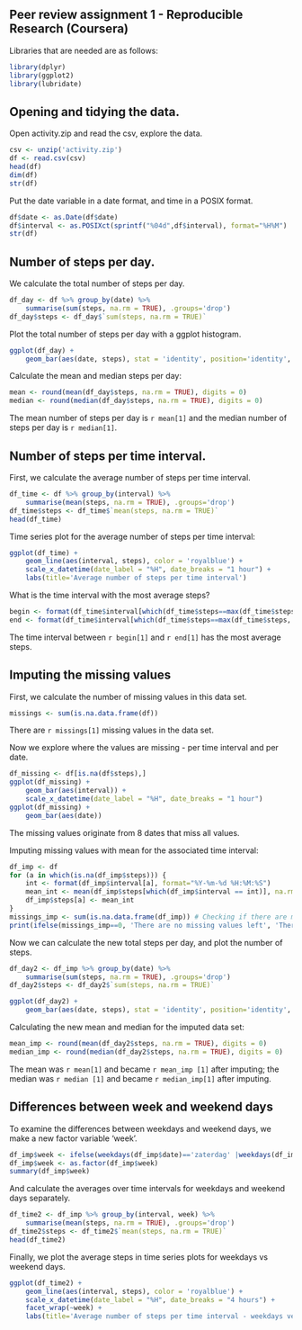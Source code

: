 Peer review assignment 1 - Reproducible Research (Coursera)
-----------------------------------------------------------

Libraries that are needed are as follows:
```r
library(dplyr)
library(ggplot2)
library(lubridate)
```

## Opening and tidying the data.
Open activity.zip and read the csv, explore the data.
```r
csv <- unzip('activity.zip')
df <- read.csv(csv)
head(df)
dim(df)
str(df)
```

Put the date variable in a date format, and time in a POSIX format.
```r
df$date <- as.Date(df$date)
df$interval <- as.POSIXct(sprintf("%04d",df$interval), format="%H%M") 
str(df)
```

## Number of steps per day.
We calculate the total number of steps per day.
```r
df_day <- df %>% group_by(date) %>% 
    summarise(sum(steps, na.rm = TRUE), .groups='drop')
df_day$steps <- df_day$`sum(steps, na.rm = TRUE)`
```

Plot the total number of steps per day with a ggplot histogram.
```r
ggplot(df_day) +
    geom_bar(aes(date, steps), stat = 'identity', position='identity', fill = 'royalblue')
```

Calculate the mean and median steps per day:
```r
mean <- round(mean(df_day$steps, na.rm = TRUE), digits = 0)
median <- round(median(df_day$steps, na.rm = TRUE), digits = 0)
```
The mean number of steps per day is `r mean[1]` and the median number of steps per day is `r median[1]`.

## Number of steps per time interval.
First, we calculate the average number of steps per time interval.
```r
df_time <- df %>% group_by(interval) %>% 
    summarise(mean(steps, na.rm = TRUE), .groups='drop')
df_time$steps <- df_time$`mean(steps, na.rm = TRUE)`
head(df_time)
```

Time series plot for the average number of steps per time interval:
```r
ggplot(df_time) +
    geom_line(aes(interval, steps), color = 'royalblue') +
    scale_x_datetime(date_label = "%H", date_breaks = "1 hour") +
    labs(title='Average number of steps per time interval')
```

What is the time interval with the most average steps?
```r
begin <- format(df_time$interval[which(df_time$steps==max(df_time$steps, na.rm = TRUE))], format = "%H:%M")
end <- format(df_time$interval[which(df_time$steps==max(df_time$steps, na.rm = TRUE))]+(5*60), format = "%H:%M")
```
The time interval between `r begin[1]` and `r end[1]` has the most average steps.

## Imputing the missing values
First, we calculate the number of missing values in this data set.
```r
missings <- sum(is.na.data.frame(df))
```
There are `r missings[1]` missing values in the data set.

Now we explore where the values are missing - per time interval and per date.
```r
df_missing <- df[is.na(df$steps),]
ggplot(df_missing) +
    geom_bar(aes(interval)) +
    scale_x_datetime(date_label = "%H", date_breaks = "1 hour")
ggplot(df_missing) +
    geom_bar(aes(date))
```

The missing values originate from 8 dates that miss all values.

Imputing missing values with mean for the associated time interval:
```r
df_imp <- df
for (a in which(is.na(df_imp$steps))) {
    int <- format(df_imp$interval[a], format="%Y-%m-%d %H:%M:%S")
    mean_int <- mean(df_imp$steps[which(df_imp$interval == int)], na.rm=TRUE)
    df_imp$steps[a] <- mean_int
}
missings_imp <- sum(is.na.data.frame(df_imp)) # Checking if there are missings left
print(ifelse(missings_imp==0, 'There are no missing values left', 'There are missing values left'))
```
Now we can calculate the new total steps per day, and plot the number of steps.
```r
df_day2 <- df_imp %>% group_by(date) %>% 
    summarise(sum(steps, na.rm = TRUE), .groups='drop')
df_day2$steps <- df_day2$`sum(steps, na.rm = TRUE)`

ggplot(df_day2) +
    geom_bar(aes(date, steps), stat = 'identity', position='identity', fill = 'royalblue')
```

Calculating the new mean and median for the imputed data set:
```r
mean_imp <- round(mean(df_day2$steps, na.rm = TRUE), digits = 0)
median_imp <- round(median(df_day2$steps, na.rm = TRUE), digits = 0)
```
The mean was `r mean[1]` and became `r mean_imp [1]` after imputing; the median was `r median [1]` and became `r median_imp[1]` after imputing.

## Differences between week and weekend days
To examine the differences between weekdays and weekend days, we make a new factor variable 'week'.
```r
df_imp$week <- ifelse(weekdays(df_imp$date)=='zaterdag' |weekdays(df_imp$date)=='zondag', 'weekend', 'weekday')
df_imp$week <- as.factor(df_imp$week)
summary(df_imp$week)
```

And calculate the averages over time intervals for weekdays and weekend days separately.
```r
df_time2 <- df_imp %>% group_by(interval, week) %>% 
    summarise(mean(steps, na.rm = TRUE), .groups='drop')
df_time2$steps <- df_time2$`mean(steps, na.rm = TRUE)`
head(df_time2)
```

Finally, we plot the average steps in time series plots for weekdays vs weekend days.
```r
ggplot(df_time2) +
    geom_line(aes(interval, steps), color = 'royalblue') +
    scale_x_datetime(date_label = "%H", date_breaks = "4 hours") +
    facet_wrap(~week) +
    labs(title='Average number of steps per time interval - weekdays versus weekend days')
```
